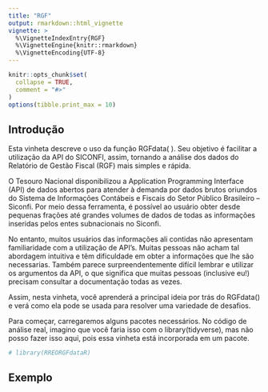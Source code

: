 ```yaml
---
title: "RGF"
output: rmarkdown::html_vignette
vignette: >
  %\VignetteIndexEntry{RGF}
  %\VignetteEngine{knitr::rmarkdown}
  %\VignetteEncoding{UTF-8}
---
```


```r
knitr::opts_chunk$set(
  collapse = TRUE,
  comment = "#>"
)
options(tibble.print_max = 10)
```

## Introdução

Esta vinheta descreve o uso da função RGFdata( ). Seu objetivo é facilitar a utilização da API do SICONFI, assim, tornando a análise dos dados do Relatório de Gestão Fiscal (RGF) mais simples e rápida.

O Tesouro Nacional disponibilizou a Application Programming Interface (API) de dados abertos para atender à demanda por dados brutos oriundos do Sistema de Informações Contábeis e Fiscais do Setor Público Brasileiro – Siconfi. Por meio dessa ferramenta, é possível ao usuário obter desde pequenas frações até grandes volumes de dados de todas as informações inseridas pelos entes subnacionais no Siconfi.

No entanto, muitos usuários das informações ali contidas não apresentam familiaridade com a utilização de API's. Muitas pessoas não acham tal abordagem intuitiva e têm dificuldade em obter a informações que lhe são necessarias. Também parece surpreendentemente difícil lembrar e utilizar os argumentos da API, o que significa que muitas pessoas (inclusive eu!) precisam consultar a documentação todas as vezes.

Assim, nesta vinheta, você aprenderá a principal ideia por trás do RGFdata() e verá como ela pode se usada para resolver uma variedade de desafios.

Para começar, carregaremos alguns pacotes necessários. No código de análise real, imagino que você faria isso com o library(tidyverse), mas não posso fazer isso aqui, pois essa vinheta está incorporada em um pacote.


```r
# library(RREORGFdataR)
```


## Exemplo


